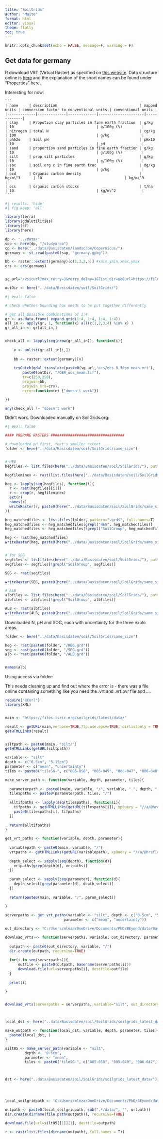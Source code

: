 ```yaml
---
title: "SoilGrids"
author: "Maite"
format: html
editor: visual
theme: flatly
toc: true
---
```


```r
knitr::opts_chunk$set(echo = FALSE, message=F, warning = F)
```

## Get data for germany

R download VRT (Virtual Raster) as specified on [this website](https://git.wur.nl/isric/soilgrids/soilgrids.notebooks/-/blob/master/markdown/webdav_from_R.md). Data structure online is [here](https://files.isric.org/soilgrids/latest/data/) and the explanation of the short names can be found under "Properties" [here](https://www.isric.org/explore/soilgrids/faq-soilgrids).

Interesting for now:

````         
```         
| name     | description                                      | mapped units | conversion factor to conventional units | conventional units |
|-------------|-------------|-------------|---------------------|-------------|
| clay     | Propotion clay particles in fine earth fraction  | g/kg         | 10                                      | g/100g (%)         |
| nitrogen | total N                                          | cg/kg        | 100                                     | g/kg               |
| phh2o    | Soil pH                                          | pHx10        | 10                                      | pH                 |
| sand     | proportion sand particles in fine earth fraction | g/kg         | 10                                      | g/100g (%)         |
| silt     | prop silt particles                              | g/kg         | 10                                      | g/100g (%)         |
| soc      | soil org c in fine earth frac                    | dg/kg        | 10                                      | g/kg               |
| ocd      | Organic carbon density                           | hg/m\^3      | 10                                      | kg/m\^3            |
| ocs      | organic carbon stocks                            | t/ha         | 10                                      | kg/m\^2            |
```
````

```r
#| results: 'hide'
#| fig.keep: 'all'

library(terra)
library(gdalUtilities)
library(sf)
library(here)

dp <- "../data/"
sap <- here(dp, "/studyarea")
cp <- here("../data/Basisdaten/landscape/Copernicus/")
germany <- st_read(paste0(sap, "germany.gpkg"))

bb <- raster::extent(germany)[c(1,3,2,4)] #xmin,ymin,xmax,ymax
crs <- crs(germany)


sg_url="/vsicurl?max_retry=3&retry_delay=1&list_dir=no&url=https://files.isric.org/soilgrids/latest/data/"

outDir <- here("../data/Basisdaten/soil/SoilGrids/")

```

```r
#| eval: false

# check whether bounding box needs to be put together differently 

# get all possible combinations of 1:4
gr <- as.data.frame( expand.grid(1:4, 1:4, 1:4, 1:4))
all_in <- apply(gr, 1, function(x) all(c(1,2,3,4) %in% x) )
gr_all_in <- gr[all_in,]


check_all <- lapply(seq(nrow(gr_all_in)), function(i){
  
    v <- unlist(gr_all_in[i,])
  
    bb <- raster::extent(germany)[v]
    
    tryCatch(gdal_translate(paste0(sg_url,'ocs/ocs_0-30cm_mean.vrt'),
        paste0(outDir, "/GER_ocs_mean.tif"),
        tr=c(250,250),
        projwin=bb,
        projwin_srs=crs), 
        error=function(e) {"doesn't work"})

})

any(check_all != "doesn't work")


```

Didn't work. Downloaded manually on SoilGrids.org:

```r
#| eval: false

#### PREPARE RASTERS ##################################

# downloaded pH first, that's smaller extent 
folder <- here("../data/Basisdaten/soil/SoilGrids/same_size")


# HEG
hegfiles <- list.files(here("../data/Basisdaten/soil/SoilGrids/"), pattern="HEG", full.names = T)

hegfileminex <- rast(list.files(here("../data/Basisdaten/soil/SoilGrids/"), pattern="HEG_pH.tif", full.names = T))

heg <- lapply(seq(hegfiles), function(i){
  r <- rast(hegfiles[[i]])
  r <- crop(r, hegfileminex)
  ext(r)
  names(r)
  writeRaster(r, paste0(here("../data/Basisdaten/soil/SoilGrids/same_size"), "/", names(r), ".grd"), overwrite=T)
})

heg_matchedfiles <- list.files(folder, pattern=".grd$", full.names=T)
heg_matchedfiles <- heg_matchedfiles[grepl("HEG", heg_matchedfiles)]
heg_matchedfiles <- heg_matchedfiles[!grepl("SoilGroup", heg_matchedfiles)]

heg <- rast(heg_matchedfiles)
writeRaster(heg, paste0(here("../data/Basisdaten/soil/SoilGrids/same_size"), "/HEG.grd"), overwrite=T)


# for SEG 
segfiles <- list.files(here("../data/Basisdaten/soil/SoilGrids/"), pattern="SEG", full.names = T)
segfiles <- segfiles[!grepl("SoilGroup", segfiles)]

SEG <- rast(segfiles)

writeRaster(SEG, paste0(here("../data/Basisdaten/soil/SoilGrids/same_size"), "/SEG.grd"), overwrite=T)

# ALB
albfiles <- list.files(here("../data/Basisdaten/soil/SoilGrids/"), pattern="ALB", full.names = T)
albfiles <- albfiles[!grepl("SoilGroup", albfiles)]

ALB <- rast(albfiles)
writeRaster(ALB, paste0(here("../data/Basisdaten/soil/SoilGrids/same_size"), "/ALB.grd"), overwrite=T)


```

Downloaded N, pH and SOC, each with uncertainty for the three explo areas.

```r
folder <- here("../data/Basisdaten/soil/SoilGrids/same_size")

heg <- rast(paste0(folder, "/HEG.grd"))
seg <- rast(paste0(folder, "/SEG.grd"))
alb <- rast(paste0(folder, "/ALB.grd"))


names(alb)
```

Using access via folder:



This needs cleaning up and find out where the error is - there was a file online containing something like you need the .vrt and .vrt.ovr file and .... 

```r
require("RCurl") 
library(XML)


main <- "https://files.isric.org/soilgrids/latest/data/"

result <- getURL(main,verbose=TRUE,ftp.use.epsv=TRUE, dirlistonly = TRUE)
getHTMLLinks(result)


siltpath <- paste0(main, "silt/")
getHTMLLinks(getURL(siltpath))

variable <- "silt"
depth <- c("0-5cm", "5-15cm")
parameter <- c("mean", "uncertainty")
tiles <- paste0("tileSG-", c("005-058", "005-049", "006-047", "006-048", "006-049", "007-048", "007-049"))

make_server_path <- function(variable, depth, parameter, tiles){
  
  parameterpath <- paste0(main, variable, "/", variable, "_", depth, "_", parameter, "/")
  tilespaths <- paste0(parameterpath, tiles, "/")
  
  alltifpaths <- lapply(seq(tilespaths), function(i){
    tifpaths <- getHTMLLinks(getURL(tilespaths[i]), xpQuery = "//a/@href[contains(., '.tif')]")
    paste0(tilespaths[i], tifpaths)
  })
  
  return(alltifpaths)
}

get_vrt_paths <- function(variable, depth, parameter){
  
  variablepath <- paste0(main, variable, "/")
  vrtpaths <- getHTMLLinks(getURL(variablepath), xpQuery = "//a/@href[contains(., '.vrt')]")
  
  depth_select <- sapply(seq(depth), function(d){
    vrtpaths[grep(depth[d], vrtpaths)]
  })
  
  param_select <- sapply(seq(parameter), function(d){
    depth_select[grep(parameter[d], depth_select)]
  })
  
  return(paste0(main, variable, "/", param_select))
    
}

serverpaths <- get_vrt_paths(variable <- "silt", depth <- c("0-5cm", "5-15cm"), 
                           parameter <- c("mean", "uncertainty"))

out_directory <- "C:/Users/mleza/OneDrive/Documents/PhD/BEyond/data/Basisdaten/soil/SoilGrids/vrts/"

download_vrts <- function(serverpaths, variable, out_directory, parameter){
  
  outpath <- paste0(out_directory, variable, "/")
  dir.create(outpath, recursive=TRUE)
  
  for(i in seq(serverpaths)){
      outfile <- paste0(outpath, basename(serverpaths[i]))
      download.file(url=serverpaths[i], destfile=outfile)
  }
  
  print(i)

}


download_vrts(serverpaths = serverpaths, variable="silt", out_directory = out_directory)



local_dst <- here("..data/Basisdaten/soil/SoilGrids/soilgrids_latest_data/")

make_outpath <- function(local_dst, variable, depth, parameter, tiles){
  paste0(local_dst, )
}

silt05 <- make_server_path(variable <- "silt", 
         depth <- "0-5cm", 
         parameter <- "mean", 
         tiles <- paste0("tileSG-", c("005-058", "005-049", "006-047", "006-048", "006-049", "007-048", "007-049")))



dst <- here("..data/Basisdaten/soil/SoilGrids/soilgrids_latest_data/")




local_soilgridpath <- "C:/Users/mleza/OneDrive/Documents/PhD/BEyond/data/Basisdaten/soil/SoilGrids/soilgrids_latest_data/"

outpath <- paste0(local_soilgridpath, sub(".*/data/", "", urlpath))
dir.create(dirname(file.path(outpath)), recursive=TRUE)

download.file(url=silt05[[1]][1], destfile=outpath)

r <- rast(list.files(dirname(outpath), full.names = T))

```


